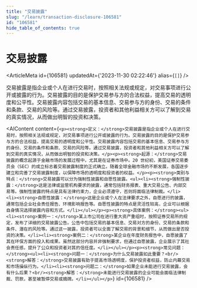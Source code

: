 ```yaml
---
title: "交易披露"
slug: "/learn/transaction-disclosure-106581"
id: "106581"
hide_table_of_contents: true
---
```



# 交易披露

<ArticleMeta id={106581} updatedAt={'2023-11-30 02:22:46'} alias={`[]`} />
<div className='border-solid border-b border-t-0 my-4 border-[var(--ifm-color-gray-300)]' />

交易披露是指企业或个人在进行交易时，按照相关法规或规定，对交易事项进行公开或披露的行为。交易披露的目的是保护交易参与方的合法权益，提高交易的透明度和公平性。交易披露内容包括交易的基本信息、交易参与方的身份、交易的条件和条款、交易的风险等。通过交易披露，投资者和其他利益相关方可以了解到交易的真实情况，从而做出明智的投资和决策。

<AIContent content={`<p><strong>定义：</strong>交易披露是指企业或个人在进行交易时，按照相关法规或规定，对交易事项进行公开或披露的行为。交易披露的目的是保护交易参与方的合法权益，提高交易的透明度和公平性。交易披露内容包括交易的基本信息、交易参与方的身份、交易的条件和条款、交易的风险等。通过交易披露，投资者和其他利益相关方可以了解到交易的真实情况，从而做出明智的投资和决策。</p><p><strong>起源：</strong>交易披露的概念起源于金融市场的发展过程中，尤其是在证券市场中。20 世纪初，美国证券交易委员会（SEC）的成立标志着交易披露制度的正式确立。随着全球金融市场的不断发展，各国逐步建立和完善了交易披露制度，以保障市场的透明度和投资者的权益。</p><p><strong>类别与特点：</strong>交易披露可以分为强制性披露和自愿性披露。<ul><li><strong>强制性披露：</strong>这是法律或监管机构要求的披露，通常包括财务报表、重大交易公告、内部交易等。强制性披露的特点是具有法律约束力，企业必须遵守，否则将面临法律制裁。</li><li><strong>自愿性披露：</strong>这是企业或个人在法律要求之外，自愿进行的披露，通常包括企业社会责任报告、环境影响报告等。自愿性披露的特点是灵活性较高，企业可以根据自身情况选择披露内容和方式。</li></ul></p><p><strong>具体案例：</strong><ul><li><strong>案例一：</strong>某上市公司在进行重大资产重组时，按照证券交易所的规定，发布了详细的交易披露公告。公告中包括交易的基本信息、交易对方的身份、交易的条款和条件、潜在的风险等。通过这一披露，投资者可以全面了解交易的背景和细节，从而做出是否投资的决策。</li><li><strong>案例二：</strong>某企业在年度财务报告中，自愿披露了其在环保方面的投入和成果。虽然这部分内容并非强制要求，但通过自愿披露，企业展示了其社会责任感，提升了公众和投资者对其的信任度。</li></ul></p><p><strong>常见问题：</strong><ul><li><strong>问题一：</strong>为什么交易披露如此重要？<br/><strong>解答：</strong>交易披露有助于提高市场透明度，保护投资者权益，防止内幕交易和市场操纵行为。</li><li><strong>问题二：</strong>如果企业未能进行交易披露，会有什么后果？<br/><strong>解答：</strong>未能进行交易披露的企业可能会面临法律制裁、罚款，甚至被暂停交易或摘牌。</li></ul></p>`} id={106581} />
